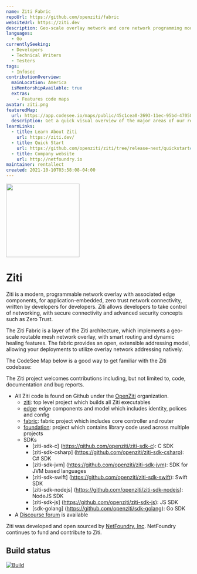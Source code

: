 ```yaml
---
name: Ziti Fabric
repoUrl: https://github.com/openziti/fabric
websiteUrl: https://ziti.dev
description: Geo-scale overlay network and core network programming model.
languages:
  - Go
currentlySeeking:
  - Developers
  - Technical Writers
  - Testers
tags:
  - Infosec
contributionOverview:
  mainLocation: America
  isMentorshipAvailable: true
  extras:
    - Features code maps
avatar: ziti.png
featuredMap:
  url: https://app.codesee.io/maps/public/45c1cea0-2693-11ec-95bd-47058f32abec
  description: Get a quick visual overview of the major areas of our repo!
learnLinks:
  - title: Learn About Ziti
    url: https://ziti.dev/
  - title: Quick Start
    url: https://github.com/openziti/ziti/tree/release-next/quickstart#readme
  - title: Company website
    url: http://netfoundry.io
maintainer: rentallect
created: 2021-10-10T03:58:08-04:00
---
```


<Overview>

<img
  src="https://ziti.dev/wp-content/uploads/2020/02/ziti.dev_.logo_.png"
  width="200"
/>

# Ziti
Ziti is a modern, programmable network overlay with associated edge components, for application-embedded, zero trust network connectivity, written by developers for developers. Ziti allows developers to take control of networking, with secure connectivity and advanced security concepts such as Zero Trust.

The Ziti Fabric is a layer of the Ziti architecture, which implements a geo-scale routable mesh network overlay, with smart routing and dynamic healing features. The fabric provides an open, extensible addressing model, allowing your deployments to utilize overlay network addressing natively.

The CodeSee Map below is a good way to get familiar with the Ziti codebase:

</Overview>

<Contributing>

The Ziti project welcomes contributions including, but not limited to, code, documentation and bug reports.

* All Ziti code is found on Github under the [OpenZiti](https://github.com/openziti) organization. 
    * [ziti](https://github.com/openziti/ziti): top level project which builds all Ziti executables
    * [edge](https://github.com/openziti/edge): edge components and model which includes identity, polices and config 
    * [fabric](https://github.com/openziti/fabric): fabric project which includes core controller and router
    * [foundation](https://github.com/openziti/foundation): project which contains library code used across multiple projects
    * SDKs
        * [ziti-sdk-c] (https://github.com/openziti/ziti-sdk-c): C SDK
        * [ziti-sdk-csharp] (https://github.com/openziti/ziti-sdk-csharp): C# SDK
        * [ziti-sdk-jvm] (https://github.com/openziti/ziti-sdk-jvm): SDK for JVM based languages
        * [ziti-sdk-swift] (https://github.com/openziti/ziti-sdk-swift): Swift SDK
        * [ziti-sdk-nodejs] (https://github.com/openziti/ziti-sdk-nodejs): NodeJS SDK
        * [ziti-sdk-js] (https://github.com/openziti/ziti-sdk-js): JS SDK
        * [sdk-golang] (https://github.com/openziti/sdk-golang): Go SDK
* A [Discourse forum](https://openziti.discourse.group/) is available 

Ziti was developed and open sourced by [NetFoundry, Inc](https://netfoundry.io). NetFoundry continues to fund and contribute to Ziti. 

## Build status

[![Build](https://github.com/openziti/fabric/workflows/build/badge.svg?branch=main)]()

</Contributing>
